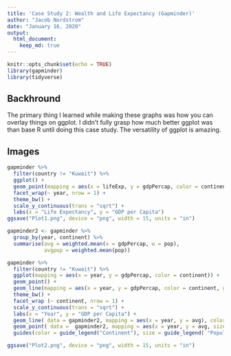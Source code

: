 ---
title: 'Case Study 2: Wealth and Life Expectancy (Gapminder)'
author: "Jacob Nordstrom"
date: "January 16, 2020"
output: 
  html_document:
    keep_md: true
---

```{r setup, include=FALSE}
knitr::opts_chunk$set(echo = TRUE)
library(gapminder)
library(tidyverse)
```

## Backhround

The primary thing I learned while making these graphs was how you can overlay things on ggplot. I didn't fully grasp how much better ggplot was than base R until doing this case study. The versatility of ggplot is amazing.

## Images

```{r}
gapminder %>%
  filter(country != "Kuwait") %>% 
  ggplot() + 
  geom_point(mapping = aes(x = lifeExp, y = gdpPercap, color = continent, size = pop)) +
  facet_wrap(~ year, nrow = 1) +
  theme_bw() +
  scale_y_continuous(trans = "sqrt") +
  labs(x = "Life Expectancy", y = "GDP per Capita")
ggsave("Plot1.png", device = "png", width = 15, units = "in")
```

```{r}
gapminder2 <- gapminder %>% 
  group_by(year, continent) %>% 
  summarise(avg = weighted.mean(x = gdpPercap, w = pop), 
            avgpop = weighted.mean(pop))

gapminder %>% 
  filter(country != "Kuwait") %>% 
  ggplot(mapping = aes(x = year, y = gdpPercap, color = continent)) + 
  geom_point() +
  geom_line(mapping = aes(x = year, y = gdpPercap, color = continent, group = country)) +
  theme_bw() +
  facet_wrap (~ continent, nrow = 1) +
  scale_y_continuous(trans = "sqrt") +
  labs(x = "Year", y = "GDP per Capita") + 
  geom_line( data = gapminder2, mapping = aes(x = year, y = avg), color = "black")+
  geom_point( data =  gapminder2, mapping = aes(x = year, y = avg, size = avgpop), color = "black") +
  guides(color = guide_legend("Continent"), size = guide_legend( "Population (100k)"))

ggsave("Plot2.png", device = "png", width = 15, units = "in")

  
```

